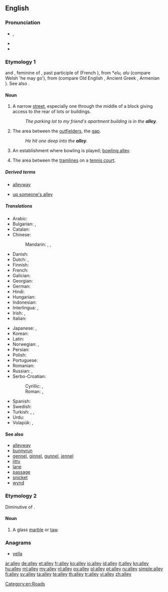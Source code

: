 ==English==
{{wikipedia}}

===Pronunciation===
* {{IPA|/ˈæli/}}, {{X-SAMPA|/"{li/}}
* {{audio|en-us-alley.ogg|Audio (US)}}
* {{rhymes|æli}}

===Etymology 1===
{{etyl|xno}} and {{etyl|fro}} {{term|alee|lang=fro}}, feminine of {{term|ale|lang=fro}}, past participle of {{term|aler||to go|lang=fro}} (French {{term|aller|lang=fr}}), from {{etyl|cel-gau}} *''elu, alu'' (compare Welsh {{term|el|lang=cy}} 'he may go'), from {{proto|Indo-European|el-}} (compare Old English {{term|ile|lang=ang||footsole}}, Ancient Greek {{term||eláein|to drive|lang=grc}}, Armenian {{term|eł||climbed, came out|lang=hy}}). See also {{term|allée}}.

====Noun====
{{en-noun}}

# A narrow [[street]], especially one through the middle of a block giving access to the rear of lots or buildings.
#: ''The parking lot to my friend's apartment building is in the '''alley'''.''
# {{baseball}} The area between the [[outfielder]]s, the [[gap]].
#: ''He hit one deep into the '''alley'''.''
# {{bowling}} An establishment where bowling is played; [[bowling alley]].
# {{tennis}} The area between the [[tramlines]] on a [[tennis court]].

=====Derived terms=====
{{rel-top|Terms derived from ''alley''}}
* [[alleyway]]
{{rel-mid}}
* [[up someone's alley]]
{{rel-bottom}}

=====Translations=====
{{trans-top|A narrow street}}
* Arabic: {{t-|ar|زقاق|m|tr=zuqaaq}}
* Bulgarian: {{t|bg|алея}}, {{t|bg|пасаж}}
* Catalan: {{t|ca|carreró|m}}
* Chinese:
*: Mandarin: {{t|zh|弄|tr=nòng|sc=Hani}}, {{t|zh|里弄|tr=lǐnòng|sc=Hani}}, {{t|zh|胡同|tr=hútòng|sc=Hani}}
* Danish: {{t-|da|gyde|c}}
* Dutch: {{t-|nl|doorgang|m}}, {{t+|nl|steeg|f}}
* Finnish: {{t+|fi|kuja}}
* French: {{t+|fr|ruelle|f}}
* Galician: {{t|gl|rúa|f}}
* Georgian: {{t|ka|შესახვევი|tr=shesaxvevi|sc=Geor}}
* German: {{t+|de|Gasse|f}}
* Hindi: {{t|hi|गली|f|tr=galī|sc=Deva}}
* Hungarian: {{t|hu|sikátor}}
* Indonesian: {{t+|id|gang|xs=Indonesian}}
* Interlingua: {{t|ia|vico}}, {{t|ia|allée}}
* Irish: {{t|ga|caolsráid|f}}, {{t|ga|scabhat|m}}
* Italian: {{t+|it|vicolo|m}}
{{trans-mid}}
* Japanese: {{t|ja|裏通り|tr=うらどお, uradōri|sc=Jpan}}, {{t|ja|うらとうり|tr=uratōri|sc=Jpan}}
* Korean: {{t|ko|골목|tr=golmok|sc=Kore}}
* Latin: {{t|la|angiportus|m}}
* Norwegian: {{t+|no|allé|m}}, {{t-|no|strede|n}}
* Persian: {{t|fa|کوچه|tr=kuče|sc=fa-Arab}}
* Polish: {{t+|pl|uliczka|f}}
* Portuguese: {{t-|pt|beco|m}}
* Romanian: {{t+|ro|alee|f}}
* Russian: {{t+|ru|переулок|m|tr=pereúlok}}, {{t|ru|аллея|f|tr=alléja|sc=Cyrl}}
* Serbo-Croatian:
*: Cyrillic: {{t|sh|сокак|m}}, {{t|sh|уличица|f}}
*: Roman: {{t|sh|sokak|m}}, {{t|sh|uličica|f}}
* Spanish: {{t-|es|callejón|m}}
* Swedish: {{t-|sv|gränd|c}}
* Turkish: {{t+|tr|geçit}}, {{t-|tr|dar sokak}}, {{t+|tr|pasaj}}
* Urdu: {{t|ur|گلی|f|tr=galī|sc=ur-Arab}}
* Volapük: {{t|vo|lael}}, {{t|vo|lusüt}}
{{trans-bottom}}

====See also====
* [[alleyway]]
* [[bunnyrun]]
* [[gennel]], [[ginnel]], [[gunnel]], [[jennel]]
* [[jitty]]
* [[lane]]
* [[passage]]
* [[snicket]]
* [[wynd]]

===Etymology 2===
Diminutive of {{term|alabaster}}.

====Noun====
{{en-noun}}

# A glass [[marble]] or [[taw]].

===Anagrams===
* [[yella#English|yella]]

[[Category:en:Roads]]

[[ar:alley]]
[[de:alley]]
[[et:alley]]
[[fr:alley]]
[[ko:alley]]
[[io:alley]]
[[id:alley]]
[[it:alley]]
[[kn:alley]]
[[hu:alley]]
[[ml:alley]]
[[my:alley]]
[[nl:alley]]
[[ps:alley]]
[[pl:alley]]
[[pt:alley]]
[[ru:alley]]
[[simple:alley]]
[[fi:alley]]
[[sv:alley]]
[[ta:alley]]
[[te:alley]]
[[th:alley]]
[[tr:alley]]
[[vi:alley]]
[[zh:alley]]